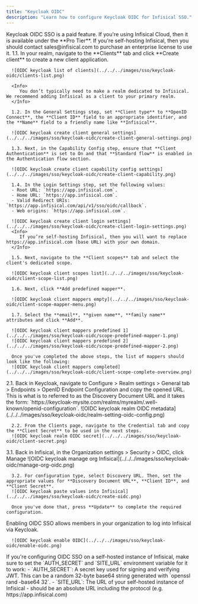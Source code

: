 ```yaml
---
title: "Keycloak OIDC"
description: "Learn how to configure Keycloak OIDC for Infisical SSO."
---
```


<Info>
  Keycloak OIDC SSO is a paid feature. If you're using Infisical Cloud, then it
  is available under the **Pro Tier**. If you're self-hosting Infisical, then
  you should contact sales@infisical.com to purchase an enterprise license to
  use it.
</Info>

<Steps>
   <Step title="Create an OIDC client application in Keycloak">
      1.1. In your realm, navigate to the **Clients** tab and click **Create client** to create a new client application.
      
      ![OIDC keycloak list of clients](../../../images/sso/keycloak-oidc/clients-list.png)
      
      <Info>
         You don’t typically need to make a realm dedicated to Infisical. We recommend adding Infisical as a client to your primary realm.
      </Info>
      
      1.2. In the General Settings step, set **Client type** to **OpenID Connect**, the **Client ID** field to an appropriate identifier, and the **Name** field to a friendly name like **Infisical**.
      
      ![OIDC keycloak create client general settings](../../../images/sso/keycloak-oidc/create-client-general-settings.png)
      
      1.3. Next, in the Capability Config step, ensure that **Client Authentication** is set to On and that **Standard flow** is enabled in the Authentication flow section.
      
      ![OIDC keycloak create client capability config settings](../../../images/sso/keycloak-oidc/create-client-capability.png)
      
      1.4. In the Login Settings step, set the following values:
      - Root URL: `https://app.infisical.com`.
      - Home URL: `https://app.infisical.com`.
      - Valid Redirect URIs: `https://app.infisical.com/api/v1/sso/oidc/callback`.
      - Web origins: `https://app.infisical.com`.

      ![OIDC keycloak create client login settings](../../../images/sso/keycloak-oidc/create-client-login-settings.png)
      <Info>
         If you’re self-hosting Infisical, then you will want to replace https://app.infisical.com (base URL) with your own domain.
      </Info>

      1.5. Next, navigate to the **Client scopes** tab and select the client's dedicated scope.

      ![OIDC keycloak client scopes list](../../../images/sso/keycloak-oidc/client-scope-list.png)

      1.6. Next, click **Add predefined mapper**.

      ![OIDC keycloak client mappers empty](../../../images/sso/keycloak-oidc/client-scope-mapper-menu.png)

      1.7. Select the **email**, **given name**, **family name** attributes and click **Add**.

      ![OIDC keycloak client mappers predefined 1](../../../images/sso/keycloak-oidc/scope-predefined-mapper-1.png)
      ![OIDC keycloak client mappers predefined 2](../../../images/sso/keycloak-oidc/scope-predefined-mapper-2.png)

      Once you've completed the above steps, the list of mappers should look like the following:
      ![OIDC keycloak client mappers completed](../../../images/sso/keycloak-oidc/client-scope-complete-overview.png)

   </Step>
   <Step title="Retrieve Identity Provider (IdP) Information from Keycloak">
      2.1. Back in Keycloak, navigate to Configure > Realm settings > General tab > Endpoints > OpenID Endpoint Configuration and copy the opened URL. This is what is to referred to as the Discovery Document URL and it takes the form: `https://keycloak-mysite.com/realms/myrealm/.well-known/openid-configuration`.
      ![OIDC keycloak realm OIDC metadata](../../../images/sso/keycloak-oidc/realm-setting-oidc-config.png)

      2.2. From the Clients page, navigate to the Credential tab and copy the **Client Secret** to be used in the next steps.
      ![OIDC keycloak realm OIDC secret](../../../images/sso/keycloak-oidc/client-secret.png)

   </Step>
   <Step title="Finish configuring OIDC in Infisical">
      3.1. Back in Infisical, in the Organization settings > Security > OIDC, click Manage
      ![OIDC keycloak manage org Infisical](../../../images/sso/keycloak-oidc/manage-org-oidc.png)

      3.2. For configuration type, select Discovery URL. Then, set the appropriate values for **Discovery Document URL**, **Client ID**, and **Client Secret**.
      ![OIDC keycloak paste values into Infisical](../../../images/sso/keycloak-oidc/create-oidc.png)

      Once you've done that, press **Update** to complete the required configuration.

   </Step>
   <Step title="Enable OIDC SSO in Infisical">
      Enabling OIDC SSO allows members in your organization to log into Infisical via Keycloak.

      ![OIDC keycloak enable OIDC](../../../images/sso/keycloak-oidc/enable-oidc.png)

   </Step>
</Steps>

<Note>
  If you're configuring OIDC SSO on a self-hosted instance of Infisical, make
  sure to set the `AUTH_SECRET` and `SITE_URL` environment variable for it to
  work: - `AUTH_SECRET`: A secret key used for signing and verifying JWT. This
  can be a random 32-byte base64 string generated with `openssl rand -base64
  32`. - `SITE_URL`: The URL of your self-hosted instance of Infisical - should
  be an absolute URL including the protocol (e.g. https://app.infisical.com)
</Note>
